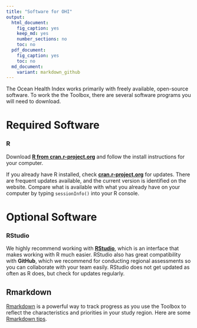 ```yaml
---
title: "Software for OHI"
output: 
  html_document:
    fig_caption: yes
    keep_md: yes
    number_sections: no
    toc: no
  pdf_document: 
    fig_caption: yes
    toc: no
  md_document:
    variant: markdown_github
---
```


The Ocean Health Index works primarily with freely available, open-source software. To work the the Toolbox, there are several software programs you will need to download. 

# Required Software

### R

Download [**R from cran.r-project.org**](http://cran.r-project.org/) and follow the install instructions for your computer. 
  
If you already have R installed, check  [**cran.r-project.org**](http://cran.r-project.org/) for updates. There are frequent updates available, and the current version is identified on the website. Compare what is available with what you already have on your computer by typing `sessionInfo()` into your R console. 
  
  
# Optional Software

### RStudio

We highly recommend working with [**RStudio**](http://www.rstudio.com/products/RStudio/), which is an interface that makes working with R much easier. RStudio also has great compatibility with **GitHub**, which we recommend for conducting regional assessments so you can collaborate with your team easily. RStudio does not get updated as often as R does, but check for updates regularly. 

## Rmarkdown
[Rmarkdown](http://rmarkdown.rstudio.com/) is a powerful way to track progress as you use the Toolbox to reflect the characteristics and priorities in your study region. Here are some [Rmarkdown tips](https://github.com/OHI-Science/ohimanual/blob/master/tutorials/Rmarkdown_tips/Rmarkdown_tips.md#rmarkdown-tips). 





